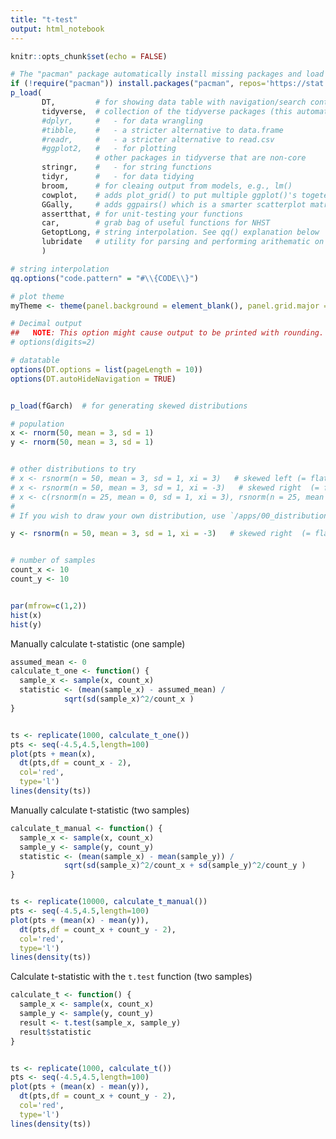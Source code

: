 ```yaml
---
title: "t-test"
output: html_notebook
---
```


```r
knitr::opts_chunk$set(echo = FALSE)

# The "pacman" package automatically install missing packages and load them
if (!require("pacman")) install.packages("pacman", repos='https://stat.ethz.ch/CRAN/'); library(pacman)
p_load(
       DT,         # for showing data table with navigation/search controls
       tidyverse,  # collection of the tidyverse packages (this automatically load the following):
       #dplyr,     #   - for data wrangling
       #tibble,    #   - a stricter alternative to data.frame
       #readr,     #   - a stricter alternative to read.csv
       #ggplot2,   #   - for plotting
                   # other packages in tidyverse that are non-core
       stringr,    #   - for string functions
       tidyr,      #   - for data tidying
       broom,      # for cleaing output from models, e.g., lm()
       cowplot,    # adds plot_grid() to put multiple ggplot()'s togeter
       GGally,     # adds ggpairs() which is a smarter scatterplot matrix
       assertthat, # for unit-testing your functions
       car,        # grab bag of useful functions for NHST
       GetoptLong, # string interpolation. See qq() explanation below
       lubridate   # utility for parsing and performing arithematic on dates 
       )

# string interpolation
qq.options("code.pattern" = "#\\{CODE\\}") 

# plot theme
myTheme <- theme(panel.background = element_blank(), panel.grid.major = element_line(color="lightgrey", size = 0.2))

# Decimal output
##   NOTE: This option might cause output to be printed with rounding. (default value = 7)
# options(digits=2)   

# datatable
options(DT.options = list(pageLength = 10))
options(DT.autoHideNavigation = TRUE)


p_load(fGarch)  # for generating skewed distributions
```


```r
# population
x <- rnorm(50, mean = 3, sd = 1)
y <- rnorm(50, mean = 3, sd = 1)


# other distributions to try
# x <- rsnorm(n = 50, mean = 3, sd = 1, xi = 3)   # skewed left (= flat on the left)
# x <- rsnorm(n = 50, mean = 3, sd = 1, xi = -3)   # skewed right  (= flat on the right)
# x <- c(rsnorm(n = 25, mean = 0, sd = 1, xi = 3), rsnorm(n = 25, mean = 6, sd = 1, xi = -3))   # bimodal
#
# If you wish to draw your own distribution, use `/apps/00_distributionDrawer/app.r`

y <- rsnorm(n = 50, mean = 3, sd = 1, xi = -3)   # skewed right  (= flat on the right)


# number of samples
count_x <- 10
count_y <- 10


par(mfrow=c(1,2))
hist(x)
hist(y)
```

Manually calculate t-statistic (one sample)
```r
assumed_mean <- 0
calculate_t_one <- function() {
  sample_x <- sample(x, count_x)
  statistic <- (mean(sample_x) - assumed_mean) / 
            sqrt(sd(sample_x)^2/count_x )
}


ts <- replicate(1000, calculate_t_one())
pts <- seq(-4.5,4.5,length=100)
plot(pts + mean(x),
  dt(pts,df = count_x - 2),
  col='red',
  type='l')
lines(density(ts))

```



Manually calculate t-statistic (two samples)
```r

calculate_t_manual <- function() {
  sample_x <- sample(x, count_x)
  sample_y <- sample(y, count_y)
  statistic <- (mean(sample_x) - mean(sample_y)) / 
            sqrt(sd(sample_x)^2/count_x + sd(sample_y)^2/count_y )
}


ts <- replicate(10000, calculate_t_manual())
pts <- seq(-4.5,4.5,length=100)
plot(pts + (mean(x) - mean(y)),
  dt(pts,df = count_x + count_y - 2),
  col='red',
  type='l')
lines(density(ts))

```




Calculate t-statistic with the `t.test` function (two samples)

```r
calculate_t <- function() {
  sample_x <- sample(x, count_x)
  sample_y <- sample(y, count_y)
  result <- t.test(sample_x, sample_y) 
  result$statistic
}


ts <- replicate(1000, calculate_t())
pts <- seq(-4.5,4.5,length=100)
plot(pts + (mean(x) - mean(y)),
  dt(pts,df = count_x + count_y - 2),
  col='red',
  type='l')
lines(density(ts))
```



